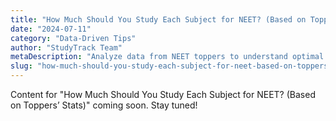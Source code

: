 ```yaml
---
title: "How Much Should You Study Each Subject for NEET? (Based on Toppers’ Stats)"
date: "2024-07-11"
category: "Data-Driven Tips"
author: "StudyTrack Team"
metaDescription: "Analyze data from NEET toppers to understand optimal subject-wise study time allocation. Make informed decisions for your study plan."
slug: "how-much-should-you-study-each-subject-for-neet-based-on-toppers-stats"
---
```


Content for "How Much Should You Study Each Subject for NEET? (Based on Toppers’ Stats)" coming soon. Stay tuned!
